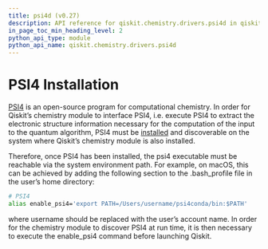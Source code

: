 ```yaml
---
title: psi4d (v0.27)
description: API reference for qiskit.chemistry.drivers.psi4d in qiskit v0.27
in_page_toc_min_heading_level: 2
python_api_type: module
python_api_name: qiskit.chemistry.drivers.psi4d
---
```


<span id="module-qiskit.chemistry.drivers.psi4d" />

<span id="qiskit-chemistry-drivers-psi4d" />

# PSI4 Installation

[PSI4](http://www.psicode.org/) is an open-source program for computational chemistry. In order for Qiskit’s chemistry module to interface PSI4, i.e. execute PSI4 to extract the electronic structure information necessary for the computation of the input to the quantum algorithm, PSI4 must be [installed](http://www.psicode.org/downloads.html) and discoverable on the system where Qiskit’s chemistry module is also installed.

Therefore, once PSI4 has been installed, the psi4 executable must be reachable via the system environment path. For example, on macOS, this can be achieved by adding the following section to the .bash\_profile file in the user’s home directory:

```sh
# PSI4
alias enable_psi4='export PATH=/Users/username/psi4conda/bin:$PATH'
```

where username should be replaced with the user’s account name. In order for the chemistry module to discover PSI4 at run time, it is then necessary to execute the enable\_psi4 command before launching Qiskit.


